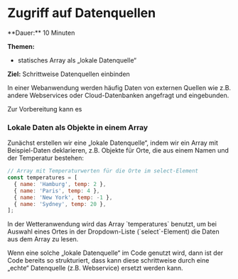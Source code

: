 
# Zugriff auf Datenquellen

<Callout>
  **Dauer:** 10 Minuten

  **Themen:**
  - statisches Array als „lokale Datenquelle“

  **Ziel:** Schrittweise Datenquellen einbinden
</Callout>

In einer Webanwendung werden häufig Daten von externen Quellen
wie z.B. andere Webservices oder Cloud-Datenbanken angefragt und
eingebunden. 

Zur Vorbereitung kann es 

### Lokale Daten als Objekte in einem Array

Zunächst erstellen wir eine „lokale Datenquelle“, indem
wir ein Array mit Beispiel-Daten deklarieren, z.B. Objekte 
für Orte, die aus einem Namen und der Temperatur bestehen:

```javascript
// Array mit Temperaturwerten für die Orte im select-Element
const temperatures = [
  { name: 'Hamburg', temp: 2 },
  { name: 'Paris', temp: 4 },
  { name: 'New York', temp: -1 },
  { name: 'Sydney', temp: 20 },
];
```

<Callout type="info" emoji="👨🏻‍💻">
In der Wetteranwendung wird das Array `temperatures` benutzt,
um bei Auswahl eines Ortes in der Dropdown-Liste (`select`-Element) 
die Daten aus dem Array zu lesen.
</Callout>

Wenn eine solche „lokale Datenquelle“ im Code genutzt wird, dann
ist der Code bereits so strukturiert, dass kann diese schrittweise 
durch eine „echte“ Datenquelle (z.B. Webservice) ersetzt werden kann.

